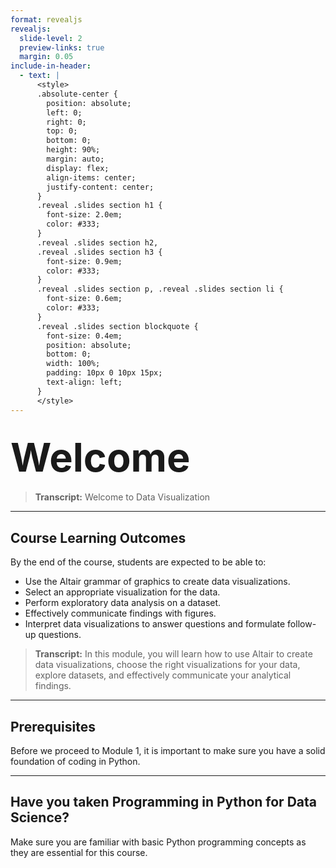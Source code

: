 ```yaml
---
format: revealjs
revealjs:
  slide-level: 2
  preview-links: true
  margin: 0.05
include-in-header:
  - text: |
      <style>
      .absolute-center {
        position: absolute;
        left: 0;
        right: 0;
        top: 0;
        bottom: 0;
        height: 90%;
        margin: auto;
        display: flex;
        align-items: center;
        justify-content: center;
      }
      .reveal .slides section h1 {
        font-size: 2.0em;  
        color: #333;     
      }
      .reveal .slides section h2,
      .reveal .slides section h3 {
        font-size: 0.9em;  
        color: #333;     
      }
      .reveal .slides section p, .reveal .slides section li {
        font-size: 0.6em;  
        color: #333;     
      }
      .reveal .slides section blockquote {
        font-size: 0.4em;  
        position: absolute;
        bottom: 0;
        width: 100%;
        padding: 10px 0 10px 15px;
        text-align: left;
      }
      </style>
---
```


## <span class="absolute-center" style="font-size: 3.0em; text-align: center;">Welcome</span> {.slide}

<blockquote>
<strong>Transcript:</strong> Welcome to Data Visualization
</blockquote>

___

## Course Learning Outcomes {.slide}

By the end of the course, students are expected to be able to:

- Use the Altair grammar of graphics to create data visualizations.
- Select an appropriate visualization for the data.
- Perform exploratory data analysis on a dataset.
- Effectively communicate findings with figures.
- Interpret data visualizations to answer questions and formulate follow-up questions.

<blockquote>
<strong>Transcript:</strong> In this module, you will learn how to use Altair to create data visualizations, choose the right visualizations for your data, explore datasets, and effectively communicate your analytical findings.
</blockquote>

---

## Prerequisites {.slide}

Before we proceed to Module 1, it is important to make sure you have a solid foundation of coding in Python.

---

## Have you taken Programming in Python for Data Science? {.slide}

Make sure you are familiar with basic Python programming concepts as they are essential for this course.
